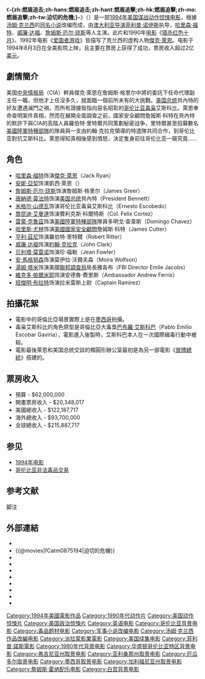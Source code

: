 {{noteTA
|T=zh-hans:燃眉追击 (电影);zh-hant:燃眉追擊 (電影);zh-hk:燃眉追擊 (電影);zh-mo:燃眉追擊 (電影);zh-tw:迫切的危機 (電影);
|G1=Show
}}
{{Infobox Film
| name               = -{zh:燃眉追击;zh-hans:燃眉追击;zh-hant:燃眉追擊;zh-hk:燃眉追擊;zh-mo:燃眉追擊;zh-tw:迫切的危機;}-
| original_name      = {{lang|en|''Clear and Present Danger''}}
| image              = Clear and Present Danger film poster.jpg
| caption            = 電影海報
| director           = [[菲利普·诺伊斯|菲利普·诺伊斯]]
| producer           = [[梅斯·纽菲尔德|梅斯·纽菲尔德]]<br />[[Robert_Rehme|Robert Rehme]]
| writer             = [[唐纳德·E·斯图尔特|唐纳德·E·斯图尔特]]<br />[[史蒂文·泽里安|史蒂文·泽里安]]<br />[[约翰·米利厄斯|约翰·米利厄斯]]
| based_on           = {{Based on|''[[燃眉追击_(小说)|迫切的危机]]''|[[汤姆·克兰西|汤姆·克兰西]]}}
| starring           = [[哈里森·福特|哈里森·福特]]<br />[[威廉·达福|威廉·达福]]<br />[[米格尔·山德瓦|米格尔·山德瓦]]<br />[[贝利塔·莫雷诺|贝利塔·莫雷诺]]<br />[[喬昆迪·艾曼達|喬昆迪·艾曼達]]<br />[[詹姆斯·厄尔·琼斯|詹姆斯·厄尔·琼斯]]<br />[[唐納德·莫法特|唐納德·莫法特]]<br />[[雷蒙德·克魯茲|雷蒙德·克魯茲]]<br />[[哈里斯·尤林|哈里斯·尤林]]<br />[[亨利·茲尼|亨利·茲尼]]
| music              = [[詹姆斯·霍纳|詹姆斯·霍纳]]
| cinematography     = [[唐纳德·麦卡尔平|唐纳德·麦卡尔平]]
| editing            = [[尼尔·特拉维斯|尼尔·特拉维斯]]
| production_company = [[派拉蒙电影公司|派拉蒙电影公司]]<br />[[梅斯·纽菲尔德|梅斯·纽菲尔德制片公司]]
| distributor        = 派拉蒙电影公司
| released           = {{film date|1994|8|3}}
| runtime            = 140 分鐘
| country            = {{美國電影產地}}
| language           = [[英語|英語]]
| budget             = $62,000,000
| gross              = $215,887,717
| cn_name            = 燃眉追击
| hk_name            = 燃眉追擊
| tw_name            = 迫切的危機
}}
《'''-{zh:燃眉追击;zh-hans:燃眉追击;zh-hant:燃眉追擊;zh-hk:燃眉追擊;zh-mo:燃眉追擊;zh-tw:迫切的危機;}-'''》（{{lang-en|''Clear and Present Danger''}}）是一部[[1994年电影|1994年]][[美国|美国]][[间谍片|谍战]][[动作片|动作]][[惊悚电影|惊悚电影]]，根據[[汤姆·克兰西|汤姆·克兰西]]的[[燃眉追击(小说)|同名小说]]改编而成，由[[澳大利亚|澳大利亚]][[导演|导演]][[菲利普·诺伊斯|菲利普·诺伊斯]]执导，[[哈里森·福特|哈里森·福特]]、[[威廉·达福|威廉·达福]]、[[詹姆斯·厄尔·琼斯|詹姆斯·厄尔·琼斯]]等人主演。此片和1990年[[电影|电影]]《[[猎杀红色十月_(电影)|猎杀红色十月]]》、1992年电影《[[爱国者游戏_(电影)|爱国者游戏]]》皆描写了克兰西的虚构人物[[傑克·萊恩|傑克·萊恩]]。电影于1994年8月3日在全美影院上映，且主要在票房上获得了成功，票房收入超过2亿[[美元|美元]]。

==劇情簡介==
美国[[中央情报局|中央情报局]]（CIA）幹員傑克·萊恩在詹姆斯·格里尔中將的委託下任命代理副主任一職，但他才上任沒多久，就面臨一個前所未有的大挑戰。[[美国总统|美国总统]]貝內特的好友遭遇滅門之禍，而所有證據皆指向惡名昭彰的[[哥伦比亚|哥伦比亚]][[毒枭|毒枭]]艾斯科比。萊恩奉命查明案件真相，然而在展開全面調查之前，國家安全顧問詹姆斯·科特在貝內特的默許下與CIA的高階人員羅伯特·里特爾共同策劃秘密战争，里特爾甚至招募數名[[美國陸軍特種部隊|美國陸軍特種部隊]]的隊員與一支由約翰·克拉克領導的特遣隊共同合作，到哥伦比亚對抗艾斯科比。萊恩得知真相後感到憤怒，決定隻身前往哥伦比亚一窺究竟……

==角色==
* [[哈里森·福特|哈里森·福特]]饰演[[傑克·萊恩|傑克·萊恩]]（Jack Ryan）
*[[安妮·亞契|安妮·亞契]]饰演凱西·萊恩（{{lang|en|Dr. Caroline Catherine "Cathy" Ryan}}）
* [[詹姆斯·厄尔·琼斯|詹姆斯·厄尔·琼斯]]饰演詹姆斯·格里尔（James Greer）
* [[唐納德·莫法特|唐納德·莫法特]]饰演[[美国总统|美国总统]]貝內特（President Bennett）
* [[米格尔·山德瓦|米格尔·山德瓦]]饰演哥伦比亚毒枭艾斯科比（Ernesto Escobedo）
* [[喬昆迪·艾曼達|喬昆迪·艾曼達]]饰演費利克斯·科爾特斯（Col. Felix Cortez）
* [[雷蒙·克魯茲|雷蒙·克魯茲]]饰演[[美國陸軍特種部隊|美國陸軍特種部隊]]隊員多明戈·查韋斯（Domingo Chavez）
* [[哈里斯·尤林|哈里斯·尤林]]饰演[[美國國家安全顧問|美國國家安全顧問]]詹姆斯·科特（James Cutter）
* [[亨利·茲尼|亨利·茲尼]]饰演羅伯特·里特爾（Robert Ritter）
* [[威廉·达福|威廉·达福]]饰演[[約翰·克拉克|約翰·克拉克]]（John Clark）
* [[贝利塔·莫雷诺|贝利塔·莫雷诺]]饰演珍·福勒（Jean Fowler）
* [[安·馬格努森|安·馬格努森]]饰演莫伊拉·沃爾夫森（Moira Wolfson）
* [[湯姆·塔米|湯姆·塔米]]饰演美國[[聯邦調查局|聯邦調查局]]局長雅各布（FBI Director Emile Jacobs）
* [[維克多·帕爾米耶|維克多·帕爾米耶]]饰演安德魯·費里斯（Ambassador Andrew Ferris）
* [[班傑明·布拉特|班傑明·布拉特]]饰演拉米雷斯上尉（Captain Ramirez）

== 拍攝花絮 ==
*電影中的哥倫比亞場景實際上是在[[墨西哥|墨西哥]]拍攝。 
*毒枭艾斯科比的角色原型是哥倫比亞大毒梟[[巴布羅·艾斯科巴|巴布羅·艾斯科巴]]（Pablo Emilio Escobar Gaviria），電影進入後製時，艾斯科巴本人在一次國際緝毒行動中被殺。
*電影最後萊恩和美国总统交談的橢圓形辦公室最初是為另一部電影《[[冒牌總統|冒牌總統]]》搭建的。

== 票房收入 ==
*預算 - $62,000,000 
*開畫票房收入 - $20,348,017
*美國總收入 - $122,187,717
*海外總收入 - $93,700,000
*全球總收入 - $215,887,717

==参见==
{{Portal bar|美国|哥伦比亚|电影|1990年代}}
*[[1994年电影|1994年电影]]
*[[哥伦比亚非法毒品交易|哥伦比亚非法毒品交易]]

== 参考文献 ==
;脚注
{{reflist|colwidth=30em}}

== 外部連結 ==
*{{Official website|http://www.paramount.com/movies/clear-and-present-danger}}
*{{@movies|fCatm0875194|迫切的危機}}
*{{douban|title=燃眉追击}}
*{{Mtime|11623|燃眉追击}}
*{{Amg movie|133722|-{zh:燃眉追击;zh-hans:燃眉追击;zh-hant:燃眉追擊;zh-hk:燃眉追擊;zh-mo:燃眉追擊;zh-tw:迫切的危機;}-}}
*{{rotten-tomatoes|clear_and_present_danger|-{zh:燃眉追击;zh-hans:燃眉追击;zh-hant:燃眉追擊;zh-hk:燃眉追擊;zh-mo:燃眉追擊;zh-tw:迫切的危機;}-}}
*{{mojo title|clearandpresentdanger|-{zh:燃眉追击;zh-hans:燃眉追击;zh-hant:燃眉追擊;zh-hk:燃眉追擊;zh-mo:燃眉追擊;zh-tw:迫切的危機;}-}}
*{{Tcmdb title|71061|-{zh:燃眉追击;zh-hans:燃眉追击;zh-hant:燃眉追擊;zh-hk:燃眉追擊;zh-mo:燃眉追擊;zh-tw:迫切的危機;}-}}
*{{metacritic film|clear-and-present-danger|-{zh:燃眉追击;zh-hans:燃眉追击;zh-hant:燃眉追擊;zh-hk:燃眉追擊;zh-mo:燃眉追擊;zh-tw:迫切的危機;}-}}
*{{imdb title|0109444|-{zh:燃眉追击;zh-hans:燃眉追击;zh-hant:燃眉追擊;zh-hk:燃眉追擊;zh-mo:燃眉追擊;zh-tw:迫切的危機;}-}}

{{傑克·萊恩}}
{{Phillip Noyce}}

{{DEFAULTSORT:Clear And Present Danger}}
[[Category:1994年美國電影作品|Category:1994年美國電影作品]]
[[Category:1990年代动作片|Category:1990年代动作片]]
[[Category:美国动作惊悚片|Category:美国动作惊悚片]]
[[Category:美国政治惊悚片|Category:美国政治惊悚片]]
[[Category:英语电影|Category:英语电影]]
[[Category:哥伦比亚背景电影|Category:哥伦比亚背景电影]]
[[Category:毒品题材电影|Category:毒品题材电影]]
[[Category:军事小说改编电影|Category:军事小说改编电影]]
[[Category:汤姆·克兰西作品改編电影|Category:汤姆·克兰西作品改編电影]]
[[Category:派拉蒙影業電影|Category:派拉蒙影業電影]]
[[Category:美国续集电影|Category:美国续集电影]]
[[Category:菲利普·諾斯電影|Category:菲利普·諾斯電影]]
[[Category:1980年代背景电影|Category:1980年代背景电影]]
[[Category:华盛顿哥伦比亚特区背景电影|Category:华盛顿哥伦比亚特区背景电影]]
[[Category:弗吉尼亚州取景电影|Category:弗吉尼亚州取景电影]]
[[Category:亚利桑那州取景电影|Category:亚利桑那州取景电影]]
[[Category:厄瓜多尔取景电影|Category:厄瓜多尔取景电影]]
[[Category:墨西哥取景电影|Category:墨西哥取景电影]]
[[Category:加利福尼亚州取景电影|Category:加利福尼亚州取景电影]]
[[Category:詹姆斯·霍纳配乐电影|Category:詹姆斯·霍纳配乐电影]]
[[Category:白宫背景电影|Category:白宫背景电影]]
